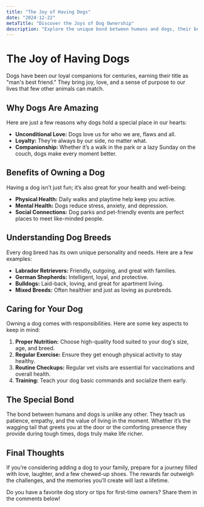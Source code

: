 ```yaml
---
title: "The Joy of Having Dogs"
date: "2024-12-22"
metaTitle: "Discover the Joys of Dog Ownership"
description: "Explore the unique bond between humans and dogs, their benefits, and how they enrich our lives."
---
```


# The Joy of Having Dogs

Dogs have been our loyal companions for centuries, earning their title as "man's best friend." They bring joy, love, and a sense of purpose to our lives that few other animals can match.

## Why Dogs Are Amazing

Here are just a few reasons why dogs hold a special place in our hearts:

- **Unconditional Love:** Dogs love us for who we are, flaws and all.
- **Loyalty:** They’re always by our side, no matter what.
- **Companionship:** Whether it’s a walk in the park or a lazy Sunday on the couch, dogs make every moment better.

## Benefits of Owning a Dog

Having a dog isn’t just fun; it’s also great for your health and well-being:

- **Physical Health:** Daily walks and playtime help keep you active.
- **Mental Health:** Dogs reduce stress, anxiety, and depression.
- **Social Connections:** Dog parks and pet-friendly events are perfect places to meet like-minded people.

## Understanding Dog Breeds

Every dog breed has its own unique personality and needs. Here are a few examples:

- **Labrador Retrievers:** Friendly, outgoing, and great with families.
- **German Shepherds:** Intelligent, loyal, and protective.
- **Bulldogs:** Laid-back, loving, and great for apartment living.
- **Mixed Breeds:** Often healthier and just as loving as purebreds.

## Caring for Your Dog

Owning a dog comes with responsibilities. Here are some key aspects to keep in mind:

1. **Proper Nutrition:** Choose high-quality food suited to your dog's size, age, and breed.
2. **Regular Exercise:** Ensure they get enough physical activity to stay healthy.
3. **Routine Checkups:** Regular vet visits are essential for vaccinations and overall health.
4. **Training:** Teach your dog basic commands and socialize them early.

## The Special Bond

The bond between humans and dogs is unlike any other. They teach us patience, empathy, and the value of living in the moment. Whether it’s the wagging tail that greets you at the door or the comforting presence they provide during tough times, dogs truly make life richer.

## Final Thoughts

If you’re considering adding a dog to your family, prepare for a journey filled with love, laughter, and a few chewed-up shoes. The rewards far outweigh the challenges, and the memories you’ll create will last a lifetime.

Do you have a favorite dog story or tips for first-time owners? Share them in the comments below!
